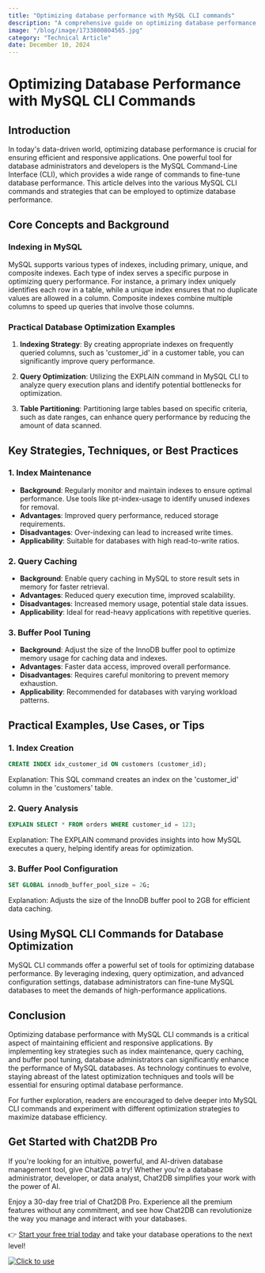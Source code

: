 ```yaml
---
title: "Optimizing database performance with MySQL CLI commands"
description: "A comprehensive guide on optimizing database performance using MySQL CLI commands, covering key strategies, techniques, and practical examples."
image: "/blog/image/1733800804565.jpg"
category: "Technical Article"
date: December 10, 2024
---
```


# Optimizing Database Performance with MySQL CLI Commands

## Introduction

In today's data-driven world, optimizing database performance is crucial for ensuring efficient and responsive applications. One powerful tool for database administrators and developers is the MySQL Command-Line Interface (CLI), which provides a wide range of commands to fine-tune database performance. This article delves into the various MySQL CLI commands and strategies that can be employed to optimize database performance.

## Core Concepts and Background

### Indexing in MySQL

MySQL supports various types of indexes, including primary, unique, and composite indexes. Each type of index serves a specific purpose in optimizing query performance. For instance, a primary index uniquely identifies each row in a table, while a unique index ensures that no duplicate values are allowed in a column. Composite indexes combine multiple columns to speed up queries that involve those columns.

### Practical Database Optimization Examples

1. **Indexing Strategy**: By creating appropriate indexes on frequently queried columns, such as 'customer_id' in a customer table, you can significantly improve query performance.

2. **Query Optimization**: Utilizing the EXPLAIN command in MySQL CLI to analyze query execution plans and identify potential bottlenecks for optimization.

3. **Table Partitioning**: Partitioning large tables based on specific criteria, such as date ranges, can enhance query performance by reducing the amount of data scanned.

## Key Strategies, Techniques, or Best Practices

### 1. Index Maintenance

- **Background**: Regularly monitor and maintain indexes to ensure optimal performance. Use tools like pt-index-usage to identify unused indexes for removal.
- **Advantages**: Improved query performance, reduced storage requirements.
- **Disadvantages**: Over-indexing can lead to increased write times.
- **Applicability**: Suitable for databases with high read-to-write ratios.

### 2. Query Caching

- **Background**: Enable query caching in MySQL to store result sets in memory for faster retrieval.
- **Advantages**: Reduced query execution time, improved scalability.
- **Disadvantages**: Increased memory usage, potential stale data issues.
- **Applicability**: Ideal for read-heavy applications with repetitive queries.

### 3. Buffer Pool Tuning

- **Background**: Adjust the size of the InnoDB buffer pool to optimize memory usage for caching data and indexes.
- **Advantages**: Faster data access, improved overall performance.
- **Disadvantages**: Requires careful monitoring to prevent memory exhaustion.
- **Applicability**: Recommended for databases with varying workload patterns.

## Practical Examples, Use Cases, or Tips

### 1. Index Creation

```sql
CREATE INDEX idx_customer_id ON customers (customer_id);
```

Explanation: This SQL command creates an index on the 'customer_id' column in the 'customers' table.

### 2. Query Analysis

```sql
EXPLAIN SELECT * FROM orders WHERE customer_id = 123;
```

Explanation: The EXPLAIN command provides insights into how MySQL executes a query, helping identify areas for optimization.

### 3. Buffer Pool Configuration

```sql
SET GLOBAL innodb_buffer_pool_size = 2G;
```

Explanation: Adjusts the size of the InnoDB buffer pool to 2GB for efficient data caching.

## Using MySQL CLI Commands for Database Optimization

MySQL CLI commands offer a powerful set of tools for optimizing database performance. By leveraging indexing, query optimization, and advanced configuration settings, database administrators can fine-tune MySQL databases to meet the demands of high-performance applications.

## Conclusion

Optimizing database performance with MySQL CLI commands is a critical aspect of maintaining efficient and responsive applications. By implementing key strategies such as index maintenance, query caching, and buffer pool tuning, database administrators can significantly enhance the performance of MySQL databases. As technology continues to evolve, staying abreast of the latest optimization techniques and tools will be essential for ensuring optimal database performance.

For further exploration, readers are encouraged to delve deeper into MySQL CLI commands and experiment with different optimization strategies to maximize database efficiency.


## Get Started with Chat2DB Pro

If you're looking for an intuitive, powerful, and AI-driven database management tool, give Chat2DB a try! Whether you're a database administrator, developer, or data analyst, Chat2DB simplifies your work with the power of AI.

Enjoy a 30-day free trial of Chat2DB Pro. Experience all the premium features without any commitment, and see how Chat2DB can revolutionize the way you manage and interact with your databases.

👉 [Start your free trial today](https://chat2db.ai/pricing) and take your database operations to the next level!


[![Click to use](/image/blog/bg/chat2db.jpg)](https://chat2db.ai/)
